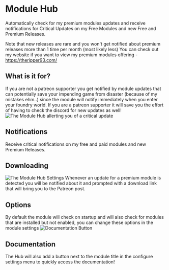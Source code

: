 # Module Hub

Automatically check for my premium modules updates and receive
notifications for Critical Updates on my Free Modules and new Free and
Premium Releases.

Note that new releases are rare and you won't get notified about premium
releases more than 1 time per month (most likely less) You can check out
my website if you want to view my premium modules offering -
https://theripper93.com/

## What is it for?

If you are not a patreon supporter you get notified by module updates
that can potentially save your impending game from disaster (because of
my mistakes ehm..) since the module will notify immediately when you
enter your foundry world. If you are a patreon supporter it will save
you the effort of having to check the discord for new updates as well\!
![The Module Hub allerting you of a critical update](Phnotif.png 'The Module Hub allerting you of a critical update')

## Notifications

Receive critical notifications on my free and paid modules and new
Premium Releases.

## Downloading

![The Module Hub Settings](Phsettings.png 'The Module Hub Settings')
Whenever an update for a premium module is detected you will be notified
about it and prompted with a download link that will bring you to the
Patreon post.

## Options

By default the module will check on startup and will also check for
modules that are installed but not enabled, you can change these options
in the module settings ![Documentation Button](Hubdocs.png 'Documentation Button')

## Documentation

The Hub will also add a button next to the module title in the configure
settings menu to quickly access the documentation\!
